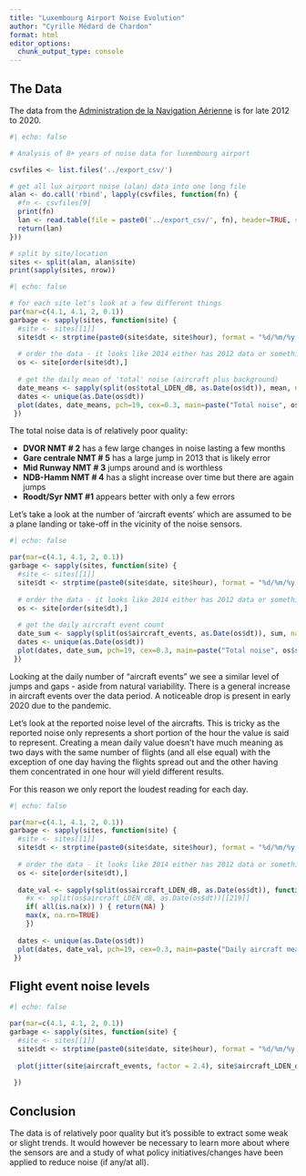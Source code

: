```yaml
---
title: "Luxembourg Airport Noise Evolution"
author: "Cyrille Médard de Chardon"
format: html
editor_options: 
  chunk_output_type: console
---
```


## The Data

The data from the [Administration de la Navigation Aérienne](https://data.public.lu/fr/datasets/archives-bruit-des-avions/) is for late 2012 to 2020.

```r
#| echo: false

# Analysis of 8+ years of noise data for luxembourg airport

csvfiles <- list.files('../export_csv/')

# get all lux airport noise (alan) data into one long file
alan <- do.call('rbind', lapply(csvfiles, function(fn) {
  #fn <- csvfiles[9]
  print(fn)
  lan <- read.table(file = paste0('../export_csv/', fn), header=TRUE, sep=",", quote = "\"", comment.char = "%")
  return(lan)
}))

# split by site/location
sites <- split(alan, alan$site)
print(sapply(sites, nrow))
```

```r
#| echo: false

# for each site let's look at a few different things
par(mar=c(4.1, 4.1, 2, 0.1))
garbage <- sapply(sites, function(site) {
  #site <- sites[[1]]
  site$dt <- strptime(paste0(site$date, site$hour), format = "%d/%m/%y %H:%M")
  
  # order the data - it looks like 2014 either has 2012 data or something else
  os <- site[order(site$dt),]
  
  # get the daily mean of 'total' noise (aircraft plus background)
  date_means <- sapply(split(os$total_LDEN_dB, as.Date(os$dt)), mean, na.rm=TRUE)
  dates <- unique(as.Date(os$dt))
  plot(dates, date_means, pch=19, cex=0.3, main=paste("Total noise", os$site[1]), xlab="Date", ylab="Noise (dB)")
 })
```

The total noise data is of relatively poor quality:  

- **DVOR NMT # 2** has a few large changes in noise lasting a few months  
- **Gare centrale NMT # 5** has a large jump in 2013 that is likely error
- **Mid Runway NMT # 3** jumps around and is worthless
- **NDB-Hamm NMT # 4** has a slight increase over time but there are again jumps
- **Roodt/Syr NMT #1** appears better with only a few errors


Let's take a look at the number of 'aircraft events' which are assumed to be a plane landing or take-off in the vicinity of the noise sensors.
```r
#| echo: false

par(mar=c(4.1, 4.1, 2, 0.1))
garbage <- sapply(sites, function(site) {
  #site <- sites[[1]]
  site$dt <- strptime(paste0(site$date, site$hour), format = "%d/%m/%y %H:%M")
  
  # order the data - it looks like 2014 either has 2012 data or something else
  os <- site[order(site$dt),]
  
  # get the daily aircraft event count
  date_sum <- sapply(split(os$aircraft_events, as.Date(os$dt)), sum, na.rm=TRUE)
  dates <- unique(as.Date(os$dt))
  plot(dates, date_sum, pch=19, cex=0.3, main=paste("Total noise", os$site[1]), xlab="Date", ylab="Noise (dB)")
 })
```

Looking at the daily number of "aircraft events" we see a similar level of jumps and gaps - aside from natural variability. There is a general increase in aircraft events over the data period. A noticeable drop is present in early 2020 due to the pandemic.

Let's look at the reported noise level of the aircrafts. This is tricky as the reported noise only represents a short portion of the hour the value is said to represent. Creating a mean daily value doesn't have much meaning as two days with the same number of flights (and all else equal) with the exception of one day having the flights spread out and the other having them concentrated in one hour will yield different results.

For this reason we only report the loudest reading for each day.

```r
#| echo: false

par(mar=c(4.1, 4.1, 2, 0.1))
garbage <- sapply(sites, function(site) {
  #site <- sites[[1]]
  site$dt <- strptime(paste0(site$date, site$hour), format = "%d/%m/%y %H:%M")
  
  # order the data - it looks like 2014 either has 2012 data or something else
  os <- site[order(site$dt),]
  
  date_val <- sapply(split(os$aircraft_LDEN_dB, as.Date(os$dt)), function(x) {
    #x <- split(os$aircraft_LDEN_dB, as.Date(os$dt))[[219]]
    if( all(is.na(x)) ) { return(NA) }
    max(x, na.rm=TRUE)
    })
  
  dates <- unique(as.Date(os$dt))
  plot(dates, date_val, pch=19, cex=0.3, main=paste("Daily aircraft mean noise", os$site[1]), xlab="Date", ylab="Noise (dB)")
 })
```

## Flight event noise levels

```r
#| echo: false

par(mar=c(4.1, 4.1, 2, 0.1))
garbage <- sapply(sites, function(site) {
  #site <- sites[[1]]
  site$dt <- strptime(paste0(site$date, site$hour), format = "%d/%m/%y %H:%M")
  
  plot(jitter(site$aircraft_events, factor = 2.4), site$aircraft_LDEN_dB, pch=19, cex=0.3, xlab="Hourly aircraft events", ylab="Hourly noise (dB) from aircrafts", main=site$site[1] )
  
 })

```

## Conclusion

The data is of relatively poor quality but it's possible to extract some weak or slight trends. It would however be necessary to learn more about where the sensors are and a study of what policy initiatives/changes have been applied to reduce noise (if any/at all).